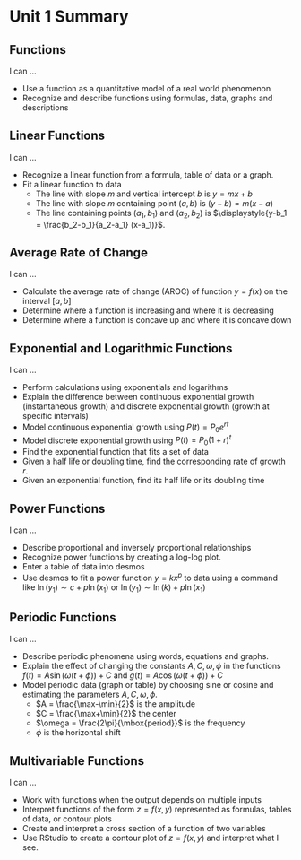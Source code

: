 # Unit 1 Summary


## Functions

I can ...

* Use a function as a quantitative model of a real world phenomenon
* Recognize and describe functions using formulas, data, graphs and descriptions



  


## Linear Functions

I can ...

* Recognize a linear function from a formula, table of data or a graph.
* Fit a linear function to data
  * The line with slope $m$ and vertical intercept $b$ is $y=mx+b$
  * The line with slope $m$ containing point $(a,b)$ is $(y-b) = m(x-a)$
  * The line containing points $(a_1,b_1)$ and $(a_2,b_2)$ is $\displaystyle{y-b_1 = \frac{b_2-b_1}{a_2-a_1} (x-a_1)}$.
  
## Average Rate of Change

I can ...

* Calculate the average rate of change (AROC) of function $y=f(x)$ on the interval $[a,b]$
* Determine where a function is increasing and where it is decreasing
* Determine where a function is concave up and where it is concave down

## Exponential and Logarithmic Functions

I can ...

* Perform calculations using exponentials and logarithms
* Explain the difference between continuous exponential growth (instantaneous growth) and discrete exponential growth (growth at specific intervals)
* Model continuous exponential growth using $P(t) = P_0 e^{rt}$ 
* Model discrete exponential growth using $P(t) = P_0 (1+r)^t$
* Find the exponential function that fits a set of data
* Given a half life or doubling time, find the corresponding rate of growth $r$.
* Given an exponential function, find its half life or its doubling time

## Power Functions

I can ...

* Describe proportional and inversely proportional relationships
* Recognize power functions by creating a log-log plot.
* Enter a table of data into desmos
* Use desmos to fit a power function $y=kx^p$ to data using a command like $\ln (y_1) \sim c + p \ln(x_1)$ or $\ln (y_1) \sim \ln(k) + p \ln(x_1)$ 

## Periodic Functions

I can ...

* Describe periodic phenomena using words, equations and graphs.
* Explain the effect of changing the constants $A,C,\omega,\phi$ in the functions $f(t) = A\sin(\omega(t+\phi)) +C$ and $g(t) = A\cos(\omega(t+\phi)) +C$ 
* Model periodic data (graph or table) by choosing sine or cosine and estimating the parameters $A,C,\omega,\phi$.
  * $A = \frac{\max-\min}{2}$ is the amplitude
  * $C = \frac{\max+\min}{2}$ the center
  * $\omega = \frac{2\pi}{\mbox{period}}$ is the frequency
  * $\phi$ is the horizontal shift

## Multivariable Functions

I can ...

* Work with functions when the output depends on multiple inputs
* Interpret functions of the form $z=f(x,y)$ represented as formulas, tables of data, or contour plots
* Create and interpret a cross section of a function of two variables
* Use RStudio to create a contour plot of $z=f(x,y)$ and interpret what I see.
